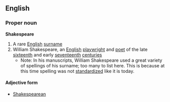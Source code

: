 ==English==
===Proper noun===
{{wikipedia}}
'''Shakespeare'''
#A rare [[English]] [[surname]]
#William Shakespeare, an [[English]] [[playwright]] and [[poet]] of the late [[sixteenth]] and early [[seventeenth]] [[centuries]]
#*Note: In his manuscripts, William Shakespeare used a great variety of spellings of his surname; too many to list here. This is because at this time spelling was not [[standardize]]d like it is today.

====Adjective form====
*[[Shakespearean]]
